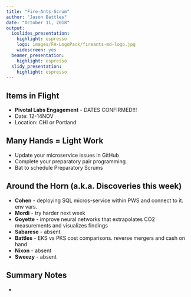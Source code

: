 ```yaml
---
title: "Fire-Ants-Scrum"
author: "Jason Battles"
date: "October 11, 2018"
output:
  ioslides_presentation:
    highlight: espresso
    logo: images/FA-LogoPack/fireants-md-logo.jpg
    widescreen: yes
  beamer_presentation:
    highlight: espresso
  slidy_presentation:
    highlight: espresso
---
```


## Items in Flight
* **Pivotal Labs Engagement** - DATES CONFIRMED!!!
* Date: 12-14NOV
* Location: CHI or Portland
    
## **Many Hands = Light Work**
* Update your microservice issues in GitHub
* Complete your preparatory pair programming
* Bat to schedule Preparatory Scrums 
    
## Around the Horn (a.k.a. Discoveries this week)

* **Cohen** - deploying SQL micros-service within PWS and connect to it.  env vars.
* **Mordi** - try harder next week
* **Goyette** - improve neural networks that extrapolates CO2 measurements and visualizes findings
* **Sabarese** - absent 
* **Battles** - EKS vs PKS cost comparisons. reverse mergers and cash on hand
* **Nixon** - absent
* **Sweezy** - absent

## Summary Notes
                  
*    
                                
